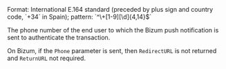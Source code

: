 <ResponseField body="Phone" type="string">
Format: International E.164 standard (preceded by plus sign and country code, `+34` in Spain); pattern: `^\+[1-9][\d]{4,14}$`

The phone number of the end user to which the Bizum push notification is sent to authenticate the transaction.

On Bizum, if the `Phone` parameter is sent, then `RedirectURL` is not returned and `ReturnURL` not required.
</ResponseField>